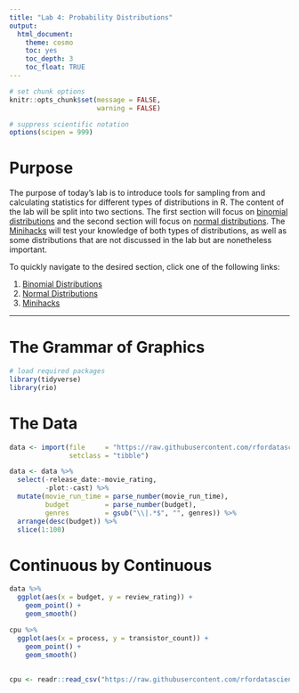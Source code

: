 ```yaml
---
title: "Lab 4: Probability Distributions"
output: 
  html_document: 
    theme: cosmo
    toc: yes
    toc_depth: 3
    toc_float: TRUE
---
```


```r
# set chunk options
knitr::opts_chunk$set(message = FALSE,
                      warning = FALSE)

# suppress scientific notation
options(scipen = 999)
```

# Purpose

The purpose of today's lab is to introduce tools for sampling from and calculating statistics for different types of distributions in R. The content of the lab will be split into two sections. The first section will focus on [binomial distributions](#binomial) and the second section will focus on [normal distributions](#normal). The [Minihacks](#minihacks) will test your knowledge of both types of distributions, as well as some distributions that are not discussed in the lab but are nonetheless important.

To quickly navigate to the desired section, click one of the following links:

1. [Binomial Distributions](#binomial)
1. [Normal Distributions](#normal)
1. [Minihacks](#minihacks)

***

# The Grammar of Graphics

```r
# load required packages
library(tidyverse)
library(rio)
```

# The Data

```r
data <- import(file     = "https://raw.githubusercontent.com/rfordatascience/tidytuesday/master/data/2019/2019-10-22/horror_movies.csv",
               setclass = "tibble")

```

```r
data <- data %>%
  select(-release_date:-movie_rating,
         -plot:-cast) %>%
  mutate(movie_run_time = parse_number(movie_run_time),
         budget         = parse_number(budget),
         genres         = gsub("\\|.*$", "", genres)) %>%
  arrange(desc(budget)) %>%
  slice(1:100)

```

# Continuous by Continuous

```r
data %>%
  ggplot(aes(x = budget, y = review_rating)) +
    geom_point() + 
    geom_smooth()

cpu %>%
  ggplot(aes(x = process, y = transistor_count)) +
    geom_point() + 
    geom_smooth()
  
    
cpu <- readr::read_csv("https://raw.githubusercontent.com/rfordatascience/tidytuesday/master/data/2019/2019-09-03/cpu.csv")
```


